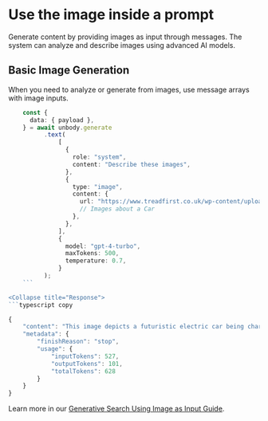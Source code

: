 
# Use the image inside a prompt

Generate content by providing images as input through messages. The system can analyze and describe images using advanced AI models.

## Basic Image Generation
When you need to analyze or generate from images, use message arrays with image inputs. 


```typescript copy
    const {
      data: { payload },
    } = await unbody.generate
          .text(
              [
                {
                  role: "system",
                  content: "Describe these images",
                },
                {
                  type: "image",
                  content: {
                    url: "https://www.treadfirst.co.uk/wp-content/uploads/2023/05/riseBlog.jpg",
                    // Images about a Car
                  },
                },
              ],
              {
                model: "gpt-4-turbo",
                maxTokens: 500,
                temperature: 0.7,
              }
          );
    ```

<Collapse title="Response">
```typescript copy

{
    "content": "This image depicts a futuristic electric car being charged at a charging station. The scene is set at night with a vibrant, neon-lit color palette, predominantly featuring blues and oranges. The car is sleek and modern, with illuminated tail lights and a visible energy flow highlighted in blue to indicate charging. The background suggests a serene, remote location with trees silhouetted against the night sky. The image has a dynamic and slightly mysterious atmosphere, enhanced by the ambient lighting and the subtle presence of rain.",
    "metadata": {
        "finishReason": "stop",
        "usage": {
            "inputTokens": 527,
            "outputTokens": 101,
            "totalTokens": 628
        }
    }
}
```
</Collapse>

Learn more in our [Generative Search Using Image as Input Guide](/content-api/generative#using-images-as-input).